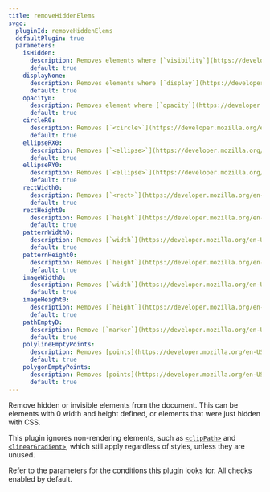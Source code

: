 ```yaml
---
title: removeHiddenElems
svgo:
  pluginId: removeHiddenElems
  defaultPlugin: true
  parameters:
    isHidden:
      description: Removes elements where [`visibility`](https://developer.mozilla.org/en-US/docs/Web/SVG/Attribute/visibility) is `hidden`, unless a child element has `visibility` set to `visible`.
      default: true
    displayNone:
      description: Removes elements where [`display`](https://developer.mozilla.org/en-US/docs/Web/SVG/Attribute/display) is `none`.
      default: true
    opacity0:
      description: Removes element where [`opacity`](https://developer.mozilla.org/en-US/docs/Web/SVG/Attribute/opacity) is `0`.
      default: true
    circleR0:
      description: Removes [`<circle>`](https://developer.mozilla.org/en-US/docs/Web/SVG/Element/circle) elements with a [radius](https://developer.mozilla.org/en-US/docs/Web/SVG/Attribute/r) of `0`.
      default: true
    ellipseRX0:
      description: Removes [`<ellipse>`](https://developer.mozilla.org/en-US/docs/Web/SVG/Element/ellipse) elements where [`rx`](https://developer.mozilla.org/en-US/docs/Web/SVG/Attribute/rx) is `0`.
      default: true
    ellipseRY0:
      description: Removes [`<ellipse>`](https://developer.mozilla.org/en-US/docs/Web/SVG/Element/ellipse) elements where [`ry`](https://developer.mozilla.org/en-US/docs/Web/SVG/Attribute/ry) is `0`.
      default: true
    rectWidth0:
      description: Removes [`<rect>`](https://developer.mozilla.org/en-US/docs/Web/SVG/Element/rect) elements where [`width`](https://developer.mozilla.org/en-US/docs/Web/SVG/Attribute/width) is `0`.
      default: true
    rectHeight0:
      description: Removes [`height`](https://developer.mozilla.org/en-US/docs/Web/SVG/Element/rect) is `0`.
      default: true
    patternWidth0:
      description: Removes [`width`](https://developer.mozilla.org/en-US/docs/Web/SVG/Element/pattern) is `0`.
      default: true
    patternHeight0:
      description: Removes [`height`](https://developer.mozilla.org/en-US/docs/Web/SVG/Element/pattern) is `0`.
      default: true
    imageWidth0:
      description: Removes [`width`](https://developer.mozilla.org/en-US/docs/Web/SVG/Element/image) is `0`.
      default: true
    imageHeight0:
      description: Removes [`height`](https://developer.mozilla.org/en-US/docs/Web/SVG/Element/image) is `0`.
      default: true
    pathEmptyD:
      description: Remove [`marker`](https://developer.mozilla.org/en-US/docs/Web/SVG/Element/path).
      default: true
    polylineEmptyPoints:
      description: Removes [points](https://developer.mozilla.org/en-US/docs/Web/SVG/Element/polyline) defined.
      default: true
    polygonEmptyPoints:
      description: Removes [points](https://developer.mozilla.org/en-US/docs/Web/SVG/Element/polygon) defined.
      default: true
---
```


Remove hidden or invisible elements from the document. This can be elements with 0 width and height defined, or elements that were just hidden with CSS.

This plugin ignores non-rendering elements, such as [`<clipPath>`](https://developer.mozilla.org/en-US/docs/Web/SVG/Element/clipPath) and [`<linearGradient>`](https://developer.mozilla.org/en-US/docs/Web/SVG/Element/linearGradient), which still apply regardless of styles, unless they are unused.

Refer to the parameters for the conditions this plugin looks for. All checks enabled by default.
